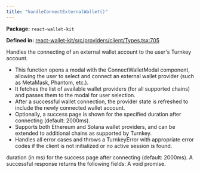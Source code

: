 ```yaml
---
title: "handleConnectExternalWallet()"
---
```



<p><strong>Package:</strong> <code>react-wallet-kit</code></p>

<p><strong>Defined in:</strong> <a href="https://github.com/tkhq/sdk/blob/main/packages/react-wallet-kit/src/providers/client/Types.tsx#L705">react-wallet-kit/src/providers/client/Types.tsx:705</a></p>

<H3Bordered text="Overview" />

Handles the connecting of an external wallet account to the user's Turnkey account.

<ul>
  <li>This function opens a modal with the ConnectWalletModal component, allowing the user to select and connect an external wallet provider (such as MetaMask, Phantom, etc.).</li>
  <li>It fetches the list of available wallet providers (for all supported chains) and passes them to the modal for user selection.</li>
  <li>After a successful wallet connection, the provider state is refreshed to include the newly connected wallet account.</li>
  <li>Optionally, a success page is shown for the specified duration after connecting (default: 2000ms).</li>
  <li>Supports both Ethereum and Solana wallet providers, and can be extended to additional chains as supported by Turnkey.</li>
  <li>Handles all error cases and throws a TurnkeyError with appropriate error codes if the client is not initialized or no active session is found.</li>
</ul>

<H3Bordered text="Parameters" />

<ParamField body="params" type='object' required={false} path="params" >
  <Expandable title="params details">
    <NestedParam parentKey="params" childKey="successPageDuration" type='number' required={false}>
duration (in ms) for the success page after connecting (default: 2000ms).
</NestedParam>
  </Expandable>
</ParamField>

<H3Bordered text="Response" />
A successful response returns the following fields:

<ResponseField name="returns" type="void" required={true}>
  A void promise.
</ResponseField>
